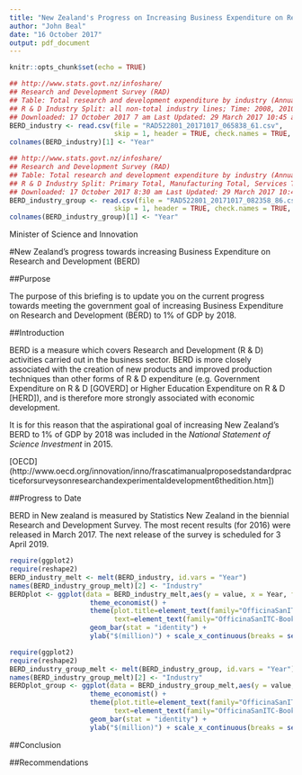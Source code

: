 ```yaml
---
title: "New Zealand's Progress on Increasing Business Expenditure on Research and Development"
author: "John Beal"
date: "16 October 2017"
output: pdf_document
---
```


```r
knitr::opts_chunk$set(echo = TRUE)
```

```r
## http://www.stats.govt.nz/infoshare/
## Research and Development Survey (RAD)
## Table: Total research and development expenditure by industry (Annual-Jun) 
## R & D Industry Split: all non-total industry lines; Time: 2008, 2010, 2012, 2014, 2016
## Downloaded: 17 October 2017 7 am Last Updated: 29 March 2017 10:45 am
BERD_industry <- read.csv(file = "RAD522801_20171017_065838_61.csv", 
                          skip = 1, header = TRUE, check.names = TRUE, nrow = 5, na.strings = "..")
colnames(BERD_industry)[1] <- "Year"
```

```r
## http://www.stats.govt.nz/infoshare/
## Research and Development Survey (RAD)
## Table: Total research and development expenditure by industry (Annual-Jun) 
## R & D Industry Split: Primary Total, Manufacturing Total, Services Total; Time: 2008, 2010, 2012, 2014, 2016
## Downloaded: 17 October 2017 8:30 am Last Updated: 29 March 2017 10:45 am
BERD_industry_group <- read.csv(file = "RAD522801_20171017_082358_86.csv", 
                          skip = 1, header = TRUE, check.names = TRUE, nrow = 5, na.strings = "..")
colnames(BERD_industry_group)[1] <- "Year"
```


Minister of Science and Innovation

#New Zealand's progress towards increasing Business Expenditure on Research and Development (BERD)

##Purpose

The purpose of this briefing is to update you on the current progress towards meeting the government goal of increasing Business Expenditure on Research and Development (BERD) to 1% of GDP by 2018.

##Introduction

BERD is a measure which covers Research and Development (R & D) activities carried out in the business sector. BERD is more closely associated with the creation of new products and improved production techniques than other forms of R & D expenditure (e.g. Government Expenditure on R & D [GOVERD] or Higher Education Expenditure on R & D [HERD]), and is therefore more strongly associated with economic development.  

<!---
BERD includes R & D performed by business, even if the funding is received elsewhere (e.g. government grants). BERD does not include R & D funded by business, but performed by government or higher educational institutions.
-->

It is for this reason that the aspirational goal of increasing New Zealand's BERD to 1% of GDP by 2018 was included in the *National Statement of Science Investment* in 2015.  

[OECD] (http://www.oecd.org/innovation/inno/frascatimanualproposedstandardpracticeforsurveysonresearchandexperimentaldevelopment6thedition.htm]) 

##Progress to Date

BERD in New zealand is measured by Statistics New Zealand in the biennial Research and Development Survey. The most recent results (for 2016) were released in March 2017. The next release of the survey is scheduled for 3 April 2019.    

```r
require(ggplot2)
require(reshape2)
BERD_industry_melt <- melt(BERD_industry, id.vars = "Year")
names(BERD_industry_group_melt)[2] <- "Industry"
BERDplot <- ggplot(data = BERD_industry_melt,aes(y = value, x = Year, fill = Industry)) + 
                    theme_economist() +
                    theme(plot.title=element_text(family="OfficinaSanITC-Book"),
                          text=element_text(family="OfficinaSanITC-Book")) +
                    geom_bar(stat = "identity") +
                    ylab("$(million)") + scale_x_continuous(breaks = seq(2008, 2016, 2), name = "")

```


```r
require(ggplot2)
require(reshape2)
BERD_industry_group_melt <- melt(BERD_industry_group, id.vars = "Year")
names(BERD_industry_group_melt)[2] <- "Industry"
BERDplot_group <- ggplot(data = BERD_industry_group_melt,aes(y = value, x = Year, fill = Industry)) + 
                    theme_economist() +
                    theme(plot.title=element_text(family="OfficinaSanITC-Book"),
                          text=element_text(family="OfficinaSanITC-Book")) +
                    geom_bar(stat = "identity") +
                    ylab("$(million)") + scale_x_continuous(breaks = seq(2008, 2016, 2), name = "")

```


##Conclusion

##Recommendations